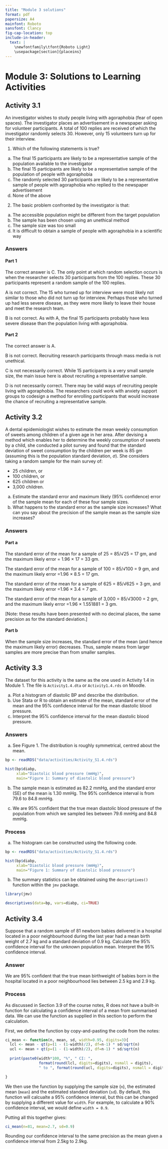 ```yaml
---
title: "Module 3 solutions"
format: pdf
papersize: A4
mainfont: Roboto
sansfont: Clancy
fig-cap-location: top
include-in-header:
  text: |
    \newfontfamily\tfont{Roboto Light}
    \usepackage[section]{placeins}
---
```


# Module 3: Solutions to Learning Activities

## Activity 3.1
\tfont
An investigator wishes to study people living with agoraphobia (fear of open spaces). The investigator places an advertisement in a newspaper asking for volunteer participants. A total of 100 replies are received of which the investigator randomly selects 30. However, only 15 volunteers turn up for their interview.

1.	Which of the following statements is true?

a)	The final 15 participants are likely to be a representative sample of the population available to the investigator
b)	The final 15 participants are likely to be a representative sample of the population of people with agoraphobia
c)	The randomly selected 30 participants are likely to be a representative sample of people with agoraphobia who replied to the newspaper advertisement
d)	None of the above

2.	The basic problem confronted by the investigator is that:

a)	The accessible population might be different from the target population
b)	The sample has been chosen using an unethical method
c)	The sample size was too small
d)	It is difficult to obtain a sample of people with agoraphobia in a scientific way

\normalfont

### Answers
#### Part 1
The correct answer is C. The only point at which random selection occurs is when the researcher selects 30 participants from the 100 replies. These 30 participants represent a random sample of the 100 replies.

A is not correct. The 15 who turned up for interview were most likely not similar to those who did not turn up for interview. Perhaps those who turned up had less severe disease, as they were more likely to leave their house and meet the research team.

B is not correct. As with A, the final 15 participants probably have less severe disease than the population living with agoraphobia.

#### Part 2
The correct answer is A.

B is not correct. Recruiting research participants through mass media is not unethical.

C is not necessarily correct. While 15 participants is a very small sample size, the main issue here is about recruiting a representative sample.

D is not necessarily correct. There may be valid ways of recruiting people living with agoraphobia. The researchers could work with anxiety support groups to codesign a method for enrolling participants that would increase the chance of recruiting a representative sample.


## Activity 3.2 {-}
\tfont
A dental epidemiologist wishes to estimate the mean weekly consumption of sweets among children of a given age in her area. After devising a method which enables her to determine the weekly consumption of sweets by a child, she conducted a pilot survey and found that the standard deviation of sweet consumption by the children per week is 85 gm (assuming this is the population standard deviation, $\sigma$). She considers taking a random sample for the main survey of:

- 25 children, or 
- 100 children, or 
- 625 children or 
- 3,000 children.

a)	Estimate the standard error and maximum likely (95% confidence) error of the sample mean for each of these four sample sizes.
b)	What happens to the standard error as the sample size increases? What can you say about the precision of the sample mean as the sample size increases?

\normalfont

### Answers
#### Part a

The standard error of the mean for a sample of 25 = 85/√25 = 17 gm, and the maximum likely error = 1.96 × 17 = 33 gm.

The standard error of the mean for a sample of 100 = 85/√100 = 9 gm, and the maximum likely error =1.96 × 8.5 = 17 gm.

The standard error of the mean for a sample of 625 = 85/√625 = 3 gm, and the maximum likely error =1.96 × 3.4 = 7 gm.

The standard error of the mean for a sample of 3,000 = 85/√3000 = 2 gm, and the maximum likely error =1.96 × 1.551881 = 3 gm.

[Note: these results have been presented with no decimal places, the same precision as for the standard deviation.]

#### Part b
When the sample size increases, the standard error of the mean (and hence the maximum likely error) decreases. Thus, sample means from larger samples are more precise than from smaller samples.


## Activity 3.3 {-}
\tfont
The dataset for this activity is the same as the one used in Activity 1.4 in Module 1. The file is `Activity1.4.dta` or `Activity1.4.rds` on Moodle.

a) Plot a histogram of diastolic BP and describe the distribution.
b) Use Stata or R to obtain an estimate of the mean, standard error of the mean and the 95% confidence interval for the mean diastolic blood pressure.
c) Interpret the 95% confidence interval for the mean diastolic blood pressure.

\normalfont

### Answers

a) See Figure 1. The distribution is roughly symmetrical, centred about the mean.

```r
bp <- readRDS("data/activities/Activity_S1.4.rds")

hist(bp$diabp,
     xlab="Diastolic blood pressure (mmHg)",
     main="Figure 1: Summary of diastolic blood pressure")
```

b) The sample mean is estimated as 82.2 mmHg, and the standard error (SE) of the mean is 1.30 mmHg. The 95% confidence interval is from 79.6 to 84.8 mmHg.

c) We are 95% confident that the true mean diastolic blood pressure of the population from which we sampled lies between 79.6 mmHg and 84.8 mmHg.

### Process

a) The histogram can be constructed using the following code.

```r
bp <- readRDS("data/activities/Activity_S1.4.rds")

hist(bp$diabp,
     xlab="Diastolic blood pressure (mmHg)",
     main="Figure 1: Summary of diastolic blood pressure")
```

b) The summary statistics can be obtained using the `descriptives()` function within the `jmv` package.

```r
library(jmv)

descriptives(data=bp, vars=diabp, ci=TRUE)
```


## Activity 3.4 {-}
\tfont
Suppose that a random sample of 81 newborn babies delivered in a hospital located in a poor neighbourhood during the last year had a mean birth weight of 2.7 kg and a standard deviation of 0.9 kg. Calculate the 95% confidence interval for the unknown population mean. Interpret the 95% confidence interval. 

\normalfont

### Answer

We are 95% confident that the true mean birthweight of babies born in the hospital located in a poor neighbourhood lies between 2.5 kg and 2.9 kg.

### Process

As discussed in Section 3.9 of the course notes, R does not have a built-in function for calculating a confidence interval of a mean from summarised data. We can use the function as supplied in this section to perform the calculation.

First, we define the function by copy-and-pasting the code from the notes:

```r
ci_mean <- function(n, mean, sd, width=0.95, digits=3){
  lcl <- mean - qt(p=(1 - (1-width)/2), df=n-1) * sd/sqrt(n)
  ucl <- mean + qt(p=(1 - (1-width)/2), df=n-1) * sd/sqrt(n)
  
  print(paste0(width*100, "%", " CI: ", 
               format(round(lcl, digits=digits), nsmall = digits),
               " to ", format(round(ucl, digits=digits), nsmall = digits) ))

}
```

We then use the function by supplying the sample size (`n`), the estimated mean (`mean`) and the estimated standard deviation (`sd`). By default, this function will calcualte a 95% confidence interval, but this can be changed by supplying a different value for `width`. For example, to calculate a 90% confidence interval, we would define `width = 0.9`.

Putting all this together gives:
```r

ci_mean(n=81, mean=2.7, sd=0.9)
```

Rounding our confidence interval to the same precision as the mean given a confidence interval from 2.5kg to 2.9kg.